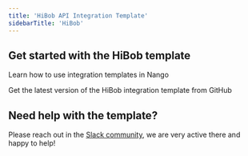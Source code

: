 ```yaml
---
title: 'HiBob API Integration Template'
sidebarTitle: 'HiBob'
---
```


## Get started with the HiBob template

<Card title="How to use integration templates"
      href="/understand/concepts/templates"
      icon="book-open">
    Learn how to use integration templates in Nango
</Card>

<Card title="Get the HiBob template"
      href="https://github.com/NangoHQ/nango/tree/master/integration-templates/hibob"
      icon="github">
    Get the latest version of the HiBob integration template from GitHub
</Card>

## Need help with the template?
Please reach out in the [Slack community](https://nango.dev/slack), we are very active there and happy to help!
